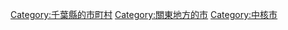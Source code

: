 {{Commons cat|Kashiwa, Chiba}}
{{Catmore}}

{{DEFAULTSORT:Kashiwa-shi}}
[[Category:千葉縣的市町村|Category:千葉縣的市町村]]
[[Category:關東地方的市|Category:關東地方的市]]
[[Category:中核市|Category:中核市]]